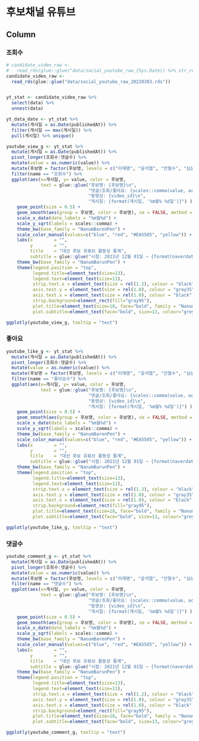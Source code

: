 후보채널 유튜브
=================================================================================================


Column {.tabset .tabset-fade}
-------------------------------------------------------------------------------

### 조회수

```r

# candidate_video_raw <-
#   read_rds(glue::glue("data/social_youtube_raw_{Sys.Date() %>% str_remove_all('-')}.rds"))
candidate_video_raw <-
  read_rds(glue::glue("data/social_youtube_raw_20220303.rds"))


yt_stat <- candidate_video_raw %>%
  select(data) %>%
  unnest(data)

yt_data_date <- yt_stat %>%
  mutate(게시일 = as.Date(publishedAt)) %>%
  filter(게시일 == max(게시일)) %>%
  pull(게시일) %>% unique()

youtube_view_g <- yt_stat %>%
  mutate(게시일 = as.Date(publishedAt)) %>%
  pivot_longer(조회수:댓글수) %>%
  mutate(value = as.numeric(value)) %>%
  mutate(후보명 = factor(후보명, levels = c("이재명", "윤석열", "안철수", "심상정"))) %>%
  filter(name == "조회수") %>% 
  ggplot(aes(x=게시일, y= value, color = 후보명,
             text = glue::glue("후보명: {후보명}\n",
                               "댓글/조회/좋아요: {scales::comma(value, accuracy=1)}\n",
                               "동영상: {video_id}\n",
                               "게시일: {format(게시일, '%m월% %d일')}") )) +
    geom_point(size = 0.5) +
    geom_smooth(aes(group = 후보명, color = 후보명), se = FALSE, method = "loess", span = 0.75) +
    scale_x_date(date_labels = "%m월%d") +
    scale_y_sqrt(labels = scales::comma) +
    theme_bw(base_family = "NanumBarenPen") +
    scale_color_manual(values=c("blue", "red", "#EA5505", "yellow")) +
    labs(x        = "",
         y        = "",
         title    = "대선 후보 유튜브 활동성 통계",
         subtitle = glue::glue("시점: 2021년 12월 01일 ~ {format(naverdata_date, '%Y년 %m월 %d일')}")) +
    theme_bw(base_family = "NanumBarunPen") +
    theme(legend.position = "top",
          legend.title=element_text(size=13),
          legend.text=element_text(size=11),
          strip.text.x = element_text(size = rel(1.2), colour = "black", family = "NanumMyeongjo", face="bold"),
          axis.text.y = element_text(size = rel(1.0), colour = "gray35", family = "NanumBarunpen", face="bold"),
          axis.text.x = element_text(size = rel(1.0), colour = "black", family = "NanumBarunpen", face="bold"),
          strip.background=element_rect(fill="gray95"),
          plot.title=element_text(size=18, face="bold", family = "NanumBarunpen"),
          plot.subtitle=element_text(face="bold", size=13, colour="grey10", family = "NanumBarunpen"))

ggplotly(youtube_view_g, tooltip = "text")


```


### 좋아요

```r

youtube_like_g <- yt_stat %>%
  mutate(게시일 = as.Date(publishedAt)) %>%
  pivot_longer(조회수:댓글수) %>%
  mutate(value = as.numeric(value)) %>%
  mutate(후보명 = factor(후보명, levels = c("이재명", "윤석열", "안철수", "심상정"))) %>%
  filter(name == "좋아요수") %>% 
  ggplot(aes(x=게시일, y= value, color = 후보명,
             text = glue::glue("후보명: {후보명}\n",
                               "댓글/조회/좋아요: {scales::comma(value, accuracy=1)}\n",
                               "동영상: {video_id}\n",
                               "게시일: {format(게시일, '%m월% %d일')}") )) +
    geom_point(size = 0.5) +
    geom_smooth(aes(group = 후보명, color = 후보명), se = FALSE, method = "loess", span = 0.75) +
    scale_x_date(date_labels = "%m월%d") +
    scale_y_sqrt(labels = scales::comma) +
    theme_bw(base_family = "NanumBarenPen") +
    scale_color_manual(values=c("blue", "red", "#EA5505", "yellow")) +
    labs(x        = "",
         y        = "",
         title    = "대선 후보 유튜브 활동성 통계",
         subtitle = glue::glue("시점: 2021년 12월 01일 ~ {format(naverdata_date, '%Y년 %m월 %d일')}")) +
    theme_bw(base_family = "NanumBarunPen") +
    theme(legend.position = "top",
          legend.title=element_text(size=13),
          legend.text=element_text(size=11),
          strip.text.x = element_text(size = rel(1.2), colour = "black", family = "NanumMyeongjo", face="bold"),
          axis.text.y = element_text(size = rel(1.0), colour = "gray35", family = "NanumBarunpen", face="bold"),
          axis.text.x = element_text(size = rel(1.0), colour = "black", family = "NanumBarunpen", face="bold"),
          strip.background=element_rect(fill="gray95"),
          plot.title=element_text(size=18, face="bold", family = "NanumBarunpen"),
          plot.subtitle=element_text(face="bold", size=13, colour="grey10", family = "NanumBarunpen"))

ggplotly(youtube_like_g, tooltip = "text")
```

### 댓글수

```r

youtube_comment_g <- yt_stat %>%
  mutate(게시일 = as.Date(publishedAt)) %>%
  pivot_longer(조회수:댓글수) %>%
  mutate(value = as.numeric(value)) %>%
  mutate(후보명 = factor(후보명, levels = c("이재명", "윤석열", "안철수", "심상정"))) %>%
  filter(name == "댓글수") %>% 
  ggplot(aes(x=게시일, y= value, color = 후보명,
             text = glue::glue("후보명: {후보명}\n",
                               "댓글/조회/좋아요: {scales::comma(value, accuracy=1)}\n",
                               "동영상: {video_id}\n",
                               "게시일: {format(게시일, '%m월% %d일')}") )) +
    geom_point(size = 0.5) +
    geom_smooth(aes(group = 후보명, color = 후보명), se = FALSE, method = "loess", span = 0.75) +
    scale_x_date(date_labels = "%m월%d") +
    scale_y_sqrt(labels = scales::comma) +
    theme_bw(base_family = "NanumBarenPen") +
    scale_color_manual(values=c("blue", "red", "#EA5505", "yellow")) +
    labs(x        = "",
         y        = "",
         title    = "대선 후보 유튜브 활동성 통계",
         subtitle = glue::glue("시점: 2021년 12월 01일 ~ {format(naverdata_date, '%Y년 %m월 %d일')}")) +
    theme_bw(base_family = "NanumBarunPen") +
    theme(legend.position = "top",
          legend.title=element_text(size=13),
          legend.text=element_text(size=11),
          strip.text.x = element_text(size = rel(1.2), colour = "black", family = "NanumMyeongjo", face="bold"),
          axis.text.y = element_text(size = rel(1.0), colour = "gray35", family = "NanumBarunpen", face="bold"),
          axis.text.x = element_text(size = rel(1.0), colour = "black", family = "NanumBarunpen", face="bold"),
          strip.background=element_rect(fill="gray95"),
          plot.title=element_text(size=18, face="bold", family = "NanumBarunpen"),
          plot.subtitle=element_text(face="bold", size=13, colour="grey10", family = "NanumBarunpen"))

ggplotly(youtube_comment_g, tooltip = "text")
```

